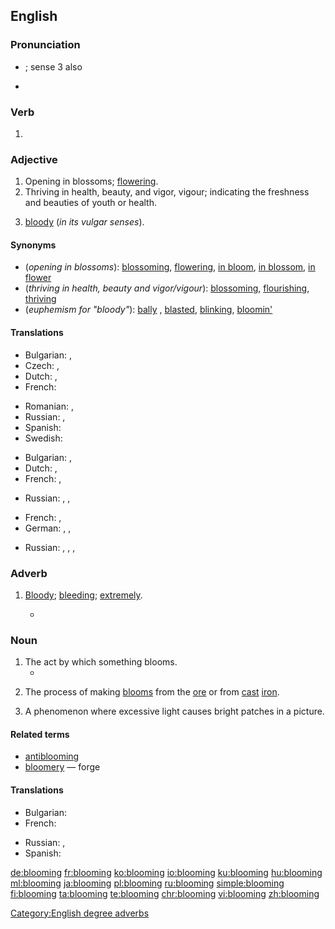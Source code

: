 ==English==

===Pronunciation===
* {{a|UK}} {{IPA|/ˈbluː.mɪŋ/|lang=en}}; sense 3 also {{IPA|/ˈblʊ.mɪŋ/|lang=en}}
* {{audio|en-us-blooming.ogg|Audio (US)|lang=en}}

===Verb===
{{head|en|present participle}}

# {{present participle of|bloom|lang=en|nocat=1}}

===Adjective===
{{en-adj}}

# Opening in blossoms; [[flower]]ing.
# Thriving in health, beauty, and vigor, vigour; indicating the freshness and beauties of youth or health.
# {{label|en|British|euphemistic}} [[bloody]] (''in its vulgar senses'').

====Synonyms====
* (''opening in blossoms''): [[blossoming]], [[flowering]], [[in bloom]], [[in blossom]], [[in flower]]
* (''thriving in health, beauty and vigor/vigour''): [[blossom]]ing, [[flourish]]ing, [[thrive|thriving]]
* (''euphemism for "bloody"''): [[bally]] {{qualifier|British}}, [[blasted]], [[blinking]], [[bloomin']]

====Translations====
{{trans-top|opening in blossoms}}
* Bulgarian: {{t+|bg|цъфтящ}}, {{t+|bg|разцъфнал}}
* Czech: {{t|cs|kvetoucí}}, {{t|cs|rozkvetlý}}
* Dutch: {{t+|nl|bloeiend}}, {{t+|nl|bloeiende}}
* French: {{t|fr|en fleur}}
{{trans-mid}}
* Romanian: {{t+|ro|înfloritor}}, {{t+|ro|eflorescent}}
* Russian: {{t+|ru|цвету́щий}}, {{t|ru|расцвета́ющий}}
* Spanish: {{t|es|floreciente}}
* Swedish: {{t+|sv|blomstrande}}
{{trans-bottom}}

{{trans-top|thriving in health, beauty and vigor/vigour}}
* Bulgarian: {{t+|bg|цветущ}}, {{t+|bg|преуспяващ}}
* Dutch: {{t+|nl|bloeiend}}, {{t+|nl|bloeiende}}
* French: {{t+|fr|florissant|m}}, {{t+|fr|florissante|f}}
{{trans-mid}}
* Russian: {{t+|ru|цвету́щий}}, {{t+|ru|преуспева́ющий}}, {{t+|ru|процвета́ющий}} {{qualifier|flourishing}}
{{trans-bottom}}

{{trans-top|euphemism for "bloody"}}
* French: {{t+|fr|sacré|m}}, {{t+|fr|sacrée|f}}
* German: {{t|de|verflixt}}, {{t+|de|verdammt}}, {{t+|de|verflucht}}
{{trans-mid}}
* Russian: {{t+|ru|прокля́тый}}, {{t+|ru|грёбаный}}, {{t+|ru|чёртов}}, {{t+|ru|хре́нов}}
{{trans-bottom}}

===Adverb===
{{en-adv}}

# {{label|en|euphemistic|often followed by ''well''}} [[bloody|Bloody]]; [[bleeding]]; [[extremely]].
#: {{ux|en|My train's late again. '''Blooming''' typical.}}
#* {{quote-book|year=1935|author=[https://www.goodreads.com/author/show/288354.George_Goodchild George Goodchild]
|title=Death on the Centre Court|chapter=3
|passage=It had been his intention to go to Wimbledon, but as he himself said: “Why be '''blooming''' well frizzled when you can hear all the results over the wireless. And results are all that concern me.&nbsp;[&hellip;]”}}

===Noun===
{{en-noun|~}}

# The act by which something blooms.
#* {{quote-journal|date=July 23, 2007|author=Jeremy Pearce|title=Anne McLaren, 80, Expert on the Embryo, Is Dead|work=New York Times|url=http://www.nytimes.com/2007/07/23/science/23mclaren.html
|passage=Such '''bloomings''', Dr. McLaren continued, would require a critical audience, “so that they can be subject to scientific and ethical review, freely available for research and one day, perhaps, for treating diseases.”}}
# {{label|en|metallurgy}} The process of making [[bloom]]s from the [[ore]] or from [[cast]] [[iron]].
# {{label|en|photography}} A phenomenon where excessive light causes bright patches in a picture.

====Related terms====
* [[antiblooming]]
* [[bloomery]] — forge

====Translations====
{{trans-top|blooming}}
* Bulgarian: {{t|bg|блуминг}}
* French: {{t+|fr|fleurissement}}
{{trans-mid}}
* Russian: {{t|ru|обжи́мный стан|m}}, {{t+|ru|блю́минг|m}}
* Spanish: {{t+|es|plancheado}}
{{trans-bottom}}

[[Category:English degree adverbs]]

[[de:blooming]]
[[fr:blooming]]
[[ko:blooming]]
[[io:blooming]]
[[ku:blooming]]
[[hu:blooming]]
[[ml:blooming]]
[[ja:blooming]]
[[pl:blooming]]
[[ru:blooming]]
[[simple:blooming]]
[[fi:blooming]]
[[ta:blooming]]
[[te:blooming]]
[[chr:blooming]]
[[vi:blooming]]
[[zh:blooming]]